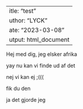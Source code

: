  ---
title: "test"
author: "LYCK"
date: "2023-03-08"
output: html_document
---

Hej med dig, jeg elsker afrika

yay nu kan vi finde ud af det

nej vi kan ej ;(((

fik du den

ja det gjorde jeg